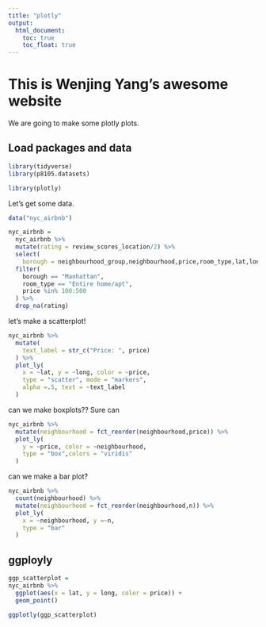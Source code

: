 ```yaml
---
title: "plotly"
output: 
  html_document:
    toc: true
    toc_float: true
---
```


# This is Wenjing Yang's awesome website

We are going to make some plotly plots.

## Load packages and data

```r
library(tidyverse)
library(p8105.datasets)

library(plotly)
```

Let's get some data.

```r
data("nyc_airbnb")

nyc_airbnb = 
  nyc_airbnb %>%
  mutate(rating = review_scores_location/2) %>%
  select(
    borough = neighbourhood_group,neighbourhood,price,room_type,lat,long,rating) %>%
  filter(
    borough == "Manhattan",
    room_type == "Entire home/apt",
    price %in% 100:500
  ) %>%
  drop_na(rating)
```

let's make a scatterplot!

```r
nyc_airbnb %>%
  mutate(
    text_label = str_c("Price: ", price)
  ) %>%
  plot_ly(
    x = ~lat, y = ~long, color = ~price,
    type = "scatter", mode = "markers",
    alpha =.5, text = ~text_label
  )
```

can we make boxplots?? Sure can

```r
nyc_airbnb %>%
  mutate(neighbourhood = fct_reorder(neighbourhood,price)) %>%
  plot_ly(
    y = ~price, color = ~neighbourhood,
    type = "box",colors = "viridis"
  )
```

can we make a bar plot?

```r
nyc_airbnb %>%
  count(neighbourhood) %>%
  mutate(neighbourhood = fct_reorder(neighbourhood,n)) %>%
  plot_ly(
    x = ~neighbourhood, y =~n,
    type = "bar"
  )
```

## ggployly

```r
ggp_scatterplot = 
nyc_airbnb %>%
  ggplot(aes(x = lat, y = long, color = price)) +
  geom_point()

ggplotly(ggp_scatterplot)
```

